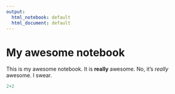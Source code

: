 ```yaml
---
output:
  html_notebook: default
  html_document: default
---
```


# My awesome notebook

This is my awesome notebook. It is **really** awesome. No, it's *really* awesome. I swear.
```r
2+2

```

